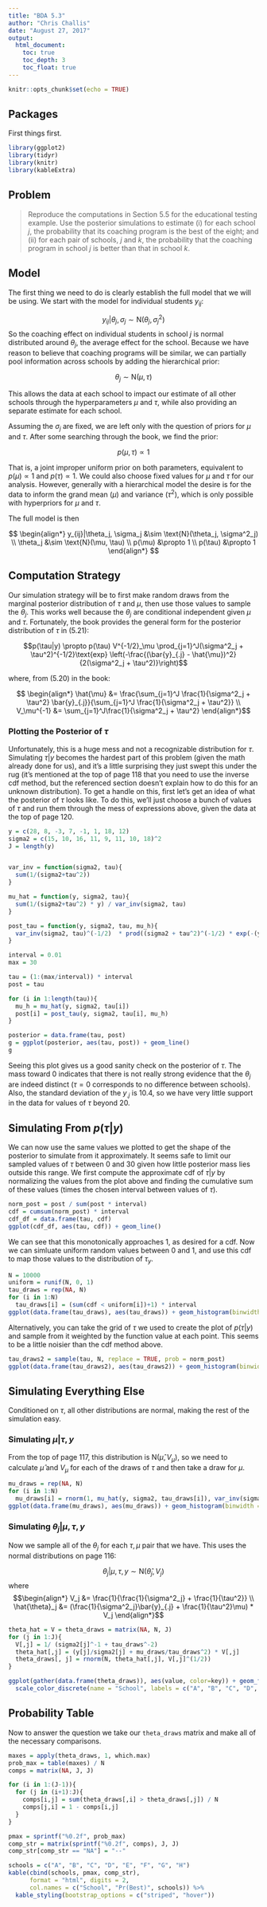 ```yaml
---
title: "BDA 5.3"
author: "Chris Challis"
date: "August 27, 2017"
output:
  html_document:
    toc: true
    toc_depth: 3
    toc_float: true
---
```


```r
knitr::opts_chunk$set(echo = TRUE)
```
## Packages
First things first.
```r
library(ggplot2)
library(tidyr)
library(knitr)
library(kableExtra)
```


## Problem

> Reproduce the computations in Section 5.5 for the educational testing example. Use the posterior simulations to estimate (i) for each school $j$, the probability that its coaching program is the best of the eight; and (ii) for each pair of schools, $j$ and $k$, the probability that the coaching program in school $j$ is better than that in school $k$.

## Model 

The first thing we need to do is clearly establish the full model that we will be using. We start with the model for individual students $y_{ij}$:

$$y_{ij}|\theta_j, \sigma_j \sim \text{N}(\theta_j, \sigma^2_j)$$
So the coaching effect on individual students in school $j$ is normal distributed around $\theta_j$, the average effect for the school. Because we have reason to believe that coaching programs will be similar, we can partially pool information across schools by adding the hierarchical prior:

$$\theta_j \sim \text{N}(\mu, \tau)$$

This allows the data at each school to impact our estimate of all other schools through the hyperparameters $\mu$ and $\tau$, while also providing an separate estimate for each school. 

Assuming the $\sigma_j$ are fixed, we are left only with the question of priors for $\mu$ and $\tau$. After some searching through the book, we find the prior:

$$ p(\mu, \tau) \propto 1 $$

That is, a joint improper uniform prior on both parameters, equivalent to $p(\mu) \propto 1$ and $p(\tau) \propto 1$. We could also choose fixed values for $\mu$ and $\tau$ for our analysis. However, generally with a hierarchical model the desire is for the data to inform the grand mean ($\mu$) and variance ($\tau^2$), which is only possible with hyperpriors for $\mu$ and $\tau$. 

The full model is then

$$ \begin{align*}
y_{ij}|\theta_j, \sigma_j &\sim \text{N}(\theta_j, \sigma^2_j) \\
\theta_j &\sim \text{N}(\mu, \tau) \\
p(\mu) &\propto 1 \\
p(\tau) &\propto 1
\end{align*} $$

## Computation Strategy

Our simulation strategy will be to first make random draws from the marginal posterior distribution of $\tau$ and $\mu$, then use those values to sample the $\theta_j$. This works well because the $\theta_j$ are conditional independent given $\mu$ and $\tau$. Fortunately, the book provides the general form for the posterior distribution of $\tau$ in (5.21):

$$p(\tau|y) \propto p(\tau) V^{-1/2}_\mu \prod_{j=1}^J(\sigma^2_j + \tau^2)^{-1/2}\text{exp}
  \left(-\frac{(\bar{y}_{.j} - \hat{\mu})^2}{2(\sigma^2_j + \tau^2)}\right)$$
  
where, from (5.20) in the book:

$$ \begin{align*}
\hat{\mu} &= \frac{\sum_{j=1}^J \frac{1}{\sigma^2_j + \tau^2} \bar{y}_{.j}}{\sum_{j=1}^J \frac{1}{\sigma^2_j + \tau^2}} \\
V_\mu^{-1} &= \sum_{j=1}^J\frac{1}{\sigma^2_j + \tau^2}
\end{align*}$$

### Plotting the Posterior of $\tau$

Unfortunately, this is a huge mess and not a recognizable distribution for $\tau$. Simulating $\tau|y$ becomes the hardest part of this problem (given the math already done for us), and it's a little surprising they just swept this under the rug (it's mentioned at the top of page 118 that you need to use the inverse cdf method, but the referenced section doesn't explain how to do this for an unknown distribution). To get a handle on this, first let's get an idea of what the posterior of $\tau$ looks like. To do this, we'll just choose a bunch of values of $\tau$ and run them through the mess of expressions above, given the data at the top of page 120.

```r

y = c(28, 8, -3, 7, -1, 1, 18, 12)
sigma2 = c(15, 10, 16, 11, 9, 11, 10, 18)^2
J = length(y)


var_inv = function(sigma2, tau){
  sum(1/(sigma2+tau^2))
}

mu_hat = function(y, sigma2, tau){
  sum(1/(sigma2+tau^2) * y) / var_inv(sigma2, tau)
}

post_tau = function(y, sigma2, tau, mu_h){
  var_inv(sigma2, tau)^(-1/2)  * prod((sigma2 + tau^2)^(-1/2) * exp(-(y - mu_h)^2 / (2*(sigma2 + tau^2))))
}

interval = 0.01
max = 30

tau = (1:(max/interval)) * interval
post = tau

for (i in 1:length(tau)){
  mu_h = mu_hat(y, sigma2, tau[i])
  post[i] = post_tau(y, sigma2, tau[i], mu_h)
}

posterior = data.frame(tau, post)
g = ggplot(posterior, aes(tau, post)) + geom_line()
g
```

Seeing this plot gives us a good sanity check on the posterior of $\tau$. The mass toward 0 indicates that there is not really strong evidence that the $\theta_j$ are indeed distinct ($\tau = 0$ corresponds to no difference between schools). Also, the standard deviation of the $y_{.j}$ is 10.4, so we have very little support in the data for values of $\tau$ beyond 20.

## Simulating From $p(\tau|y)$

We can now use the same values we plotted to get the shape of the posterior to simulate from it approximately. It seems safe to limit our sampled values of $\tau$ between 0 and 30 given how little posterior mass lies outside this range. We first compute the approximate cdf of $\tau|y$ by normalizing the values from the plot above and finding the cumulative sum of these values (times the chosen interval between values of $\tau$).

```r
norm_post = post / sum(post * interval)
cdf = cumsum(norm_post) * interval
cdf_df = data.frame(tau, cdf)
ggplot(cdf_df, aes(tau, cdf)) + geom_line()
```

We can see that this monotonically approaches 1, as desired for a cdf. Now we can simluate uniform random values between 0 and 1, and use this cdf to map those values to the distribution of $\tau_y$.

```r
N = 10000
uniform = runif(N, 0, 1)
tau_draws = rep(NA, N)
for (i in 1:N)
  tau_draws[i] = (sum(cdf < uniform[i])+1) * interval
ggplot(data.frame(tau_draws), aes(tau_draws)) + geom_histogram(binwidth = 1, center = 0.5, color = "white")
```

Alternatively, you can take the grid of $\tau$ we used to create the plot of $p(\tau|y)$ and sample from it weighted by the function value at each point. This seems to be a little noisier than the cdf method above.
```r
tau_draws2 = sample(tau, N, replace = TRUE, prob = norm_post)
ggplot(data.frame(tau_draws2), aes(tau_draws2)) + geom_histogram(binwidth = 1, center = 0.5, color = "white")

```

## Simulating Everything Else

Conditioned on $\tau$, all other distributions are normal, making the rest of the simulation easy.

### Simulating $\mu|\tau, y$

From the top of page 117, this distribution is $\text{N}(\hat{\mu}, V_\mu)$, so we need to calculate $\hat{\mu}$ and $V_\mu$ for each of the draws of $\tau$ and then take a draw for $\mu$.

```r
mu_draws = rep(NA, N)
for (i in 1:N)
  mu_draws[i] = rnorm(1, mu_hat(y, sigma2, tau_draws[i]), var_inv(sigma2, tau_draws[i])^(-1/2))
ggplot(data.frame(mu_draws), aes(mu_draws)) + geom_histogram(binwidth = 1, center = 0.5, color = "white")
```

### Simulating $\theta_j|\mu, \tau, y$

Now we sample all of the $\theta_j$ for each $\tau, \mu$ pair that we have. This uses the normal distributions on page 116:

$$\theta_j|\mu, \tau, y \sim \text{N}(\hat{\theta}_j, V_j)$$
where
$$\begin{align*}
V_j &= \frac{1}{\frac{1}{\sigma^2_j} + \frac{1}{\tau^2}} \\
\hat{\theta}_j &= (\frac{1}{\sigma^2_j}\bar{y}_{.j} + \frac{1}{\tau^2}\mu) * V_j
\end{align*}$$

```r
theta_hat = V = theta_draws = matrix(NA, N, J)
for (j in 1:J){
  V[,j] = 1/ (sigma2[j]^-1 + tau_draws^-2)
  theta_hat[,j] = (y[j]/sigma2[j] + mu_draws/tau_draws^2) * V[,j] 
  theta_draws[, j] = rnorm(N, theta_hat[,j], V[,j]^(1/2))
}

ggplot(gather(data.frame(theta_draws)), aes(value, color=key)) + geom_freqpoly(binwidth=2) + 
  scale_color_discrete(name = "School", labels = c("A", "B", "C", "D", "E", "F", "G", "H"))

```


## Probability Table

Now to answer the question we take our `theta_draws` matrix and make all of the necessary comparisons.

```r
maxes = apply(theta_draws, 1, which.max)
prob_max = table(maxes) / N
comps = matrix(NA, J, J)

for (i in 1:(J-1)){
  for (j in (i+1):J){
    comps[i,j] = sum(theta_draws[,i] > theta_draws[,j]) / N
    comps[j,i] = 1 - comps[i,j]
  }
}

pmax = sprintf("%0.2f", prob_max)
comp_str = matrix(sprintf("%0.2f", comps), J, J)
comp_str[comp_str == "NA"] = "--"

schools = c("A", "B", "C", "D", "E", "F", "G", "H")
kable(cbind(schools, pmax, comp_str),
      format = "html", digits = 2,
      col.names = c("School", "Pr(Best)", schools)) %>%
  kable_styling(bootstrap_options = c("striped", "hover"))


```
